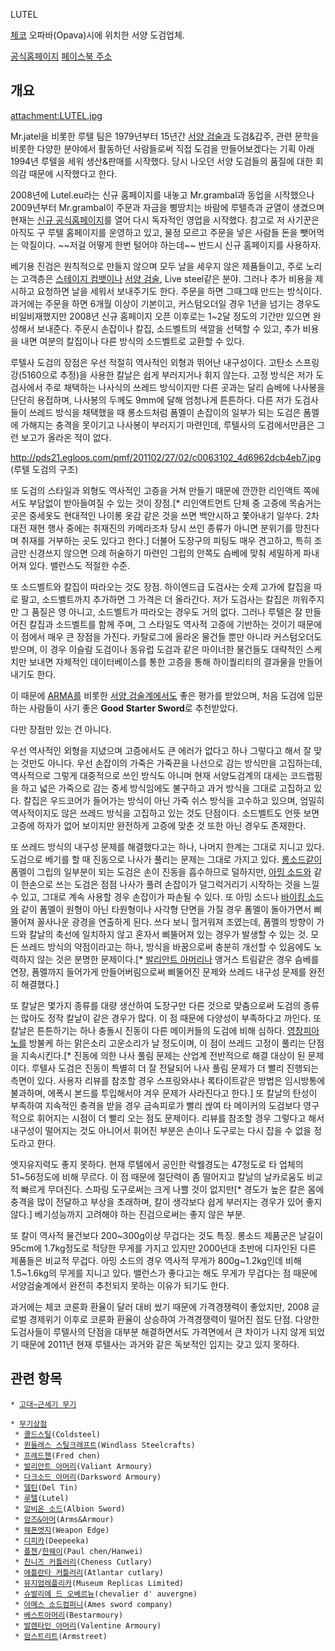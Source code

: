 LUTEL

[[체코]] 오파바(Opava)시에 위치한 서양 도검업체. 

[http://www.lutel-handicraft.com/ 공식홈페이지]
[http://www.facebook.com/pages/Lutel-handicraft/145052628882328 페이스북 주소]

== 개요 ==

attachment:LUTEL.jpg

Mr.jatel을 비롯한 루텔 팀은 1979년부터 15년간 [[서양 검술]]과 도검&갑주, 관련 문학을 비롯한 다양한 분야에서 활동하던 사람들로써 직접 도검을 만들어보겠다는 기획 아래 1994년 루텔을 세워 생산&판매를 시작했다. 당시 나오던 서양 도검들의 품질에 대한 회의감 때문에 시작했다고 한다. 

2008년에 Lutel.eu라는 신규 홈페이지를 내놓고 Mr.grambal과 동업을 시작했으나 2009년부터 Mr.grambal이 주문과 자금을 삥땅치는 바람에 루텔측과 균열이 생겼으며 현재는 [http://www.lutel-handicraft.com/ 신규 공식홈페이지]를 열어 다시 독자적인 영업을 시작했다. 참고로 저 사기꾼은 아직도 구 루텔 홈페이지를 운영하고 있고, 물정 모르고 주문을 넣은 사람들 돈을 뺏어먹는 악질이다. ~~저걸 어떻게 한번 털어야 하는데~~ 반드시 신규 홈페이지를 사용하자.

베기용 진검은 원칙적으로 만들지 않으며 모두 날을 세우지 않은 제품들이고, 주로 노리는 고객층은 [[스테이지 컴뱃]]이나 [[서양 검술]], Live steel같은 분야. 그러나 추가 비용을 제시하고 요청하면 날을 세워서 보내주기도 한다. 주문을 하면 그때그때 만드는 방식이다. 과거에는 주문을 하면 6개월 이상이 기본이고, 커스텀오더일 경우 1년을 넘기는 경우도 비일비재했지만 2008년 신규 홈페이지 오픈 이후로는 1~2달 정도의 기간만 있으면 완성해서 보내준다. 주문시 손잡이나 칼집, 소드벨트의 색깔을 선택할 수 있고, 추가 비용을 내면 여분의 칼집이나 다른 방식의 소드벨트로 교환할 수 있다.

루텔사 도검의 장점은 우선 적절히 역사적인 외형과 뛰어난 내구성이다. 고탄소 스프링강(5160으로 추정)을 사용한 칼날은 쉽게 부러지거나 휘지 않는다. 고정 방식은 저가 도검사에서 주로 채택하는 나사식의 쓰레드 방식이지만 다른 곳과는 달리 슴베에 나사봉을 단단히 용접하며, 나사봉의 두께도 9mm에 달해 엄청나게 튼튼하다. 다른 저가 도검사들이 쓰레드 방식을 채택했을 때 롱소드처럼 폼멜이 손잡이의 일부가 되는 도검은 폼멜에 가해지는 충격을 못이기고 나사봉이 부러지기 마련인데, 루텔사의 도검에서만큼은 그런 보고가 올라온 적이 없다.

http://pds21.egloos.com/pmf/201102/27/02/c0063102_4d6962dcb4eb7.jpg
(루텔 도검의 구조)

또 도검의 스타일과 외형도 역사적인 고증을 거쳐 만들기 때문에 깐깐한 리인액트 쪽에서도 부담없이 받아들여질 수 있는 것이 장점.[* 리인액트먼트 단체 중 고증에 목숨거는 곳은 중세옷도 현대적인 나이롱 옷감 같은 것을 쓰면 백안시하고 쫓아내기 일쑤다. 2차대전 재현 행사 중에는 취재진의 카메라조차 당시 쓰인 종류가 아니면 분위기를 망친다며 취재를 거부하는 곳도 있다고 한다.] 더불어 도장구의 피팅도 매우 견고하고, 특히 조금만 신경쓰지 않으면 으례 허술하기 마련인 그립의 안쪽도 슴베에 맞춰 세밀하게 파내어져 있다. 밸런스도 적절한 수준.

또 소드벨트와 칼집이 따라오는 것도 장점. 하이엔드급 도검사는 숫제 고가에 칼집을 따로 팔고, 소드벨트까지 추가하면 그 가격은 더 올라간다. 저가 도검사는 칼집은 끼워주지만 그 품질은 영 아니고, 소드벨트가 따라오는 경우도 거의 없다. 그러나 루텔은 잘 만들어진 칼집과 소드벨트를 함께 주며, 그 스타일도 역사적 고증에 기반하는 것이기 때문에 이 점에서 매우 큰 장점을 가진다. 카탈로그에 올라온 물건들 뿐만 아니라 커스텀오더도 받으며, 이 경우 이슬람 도검이나 동유럽 도검과 같은 마이너한 물건들도 대략적인 스케치만 보내면 자체적인 데이터베이스를 통한 고증을 통해 하이퀄리티의 결과물을 만들어내기도 한다.

이 때문에 [[ARMA]]를 비롯한 [[서양 검술]]계에서도 좋은 평가를 받았으며, 처음 도검에 입문하는 사람들이 사기 좋은 '''Good Starter Sword'''로 추천받았다.

다만 장점만 있는 건 아니다.

우선 역사적인 외형을 지녔으며 고증에서도 큰 에러가 없다고 하나 그렇다고 해서 잘 맞는 것만도 아니다. 우선 손잡이의 가죽은 가죽끈을 나선으로 감는 방식만을 고집하는데, 역사적으로 그렇게 대중적으로 쓰인 방식도 아니며 현재 서양도검계의 대세는 코드랩핑을 하고 넓은 가죽으로 감는 중세 방식임에도 불구하고 과거 방식을 그대로 고집하고 있다. 칼집은 우드코어가 들어가는 방식이 아닌 가죽 쉬스 방식을 고수하고 있으며, 엄밀히 역사적이지도 않은 쓰레드 방식을 고집하고 있는 것도 단점이다. 소드벨트도 언뜻 보면 고증에 하자가 없어 보이지만 완전하게 고증에 맞춘 것 또한 아닌 경우도 존재한다.

또 쓰레드 방식의 내구성 문제를 해결했다고는 하나, 나머지 한계는 그대로 지니고 있다. 도검으로 베기를 할 때 진동으로 나사가 풀리는 문제는 그대로 가지고 있다. [[롱소드]]같이 폼멜이 그립의 일부분이 되는 도검은 손이 진동을 흡수하므로 덜하지만, [[아밍 소드]]와 같이 한손으로 쓰는 도검은 점점 나사가 풀려 손잡이가 덜그럭거리기 시작하는 것을 느낄 수 있고, 그대로 계속 사용할 경우 손잡이가 파손될 수 있다. 또 아밍 소드나 [[바이킹 소드]]와 같이 폼멜이 원형이 아닌 타원형이나 사각형 단면을 가질 경우 폼멜이 돌아가면서 삐뚤어져 꼴사나운 광경을 연출하게 된다. 쓰다 보니 헐거워져 조였는데, 폼멜의 방향이 가드와 칼날의 축선에 일치하지 않고 혼자서 삐뚤어져 있는 경우가 발생할 수 있는 것. 모든 쓰레드 방식의 약점이라고는 하나, 방식을 바꿈으로써 충분히 개선할 수 있음에도 노력하지 않는 것은 분명한 문제이다.[* [[발리안트 아머리]]나 앵거스 트림같은 경우 슴베를 연장, 폼멜까지 들어가게 만들어버림으로써 삐뚤어진 문제와 쓰레드 내구성 문제를 완전히 해결했다.]

또 칼날은 몇가지 종류를 대량 생산하여 도장구만 다른 것으로 맞춤으로써 도검의 종류는 많아도 정작 칼날이 같은 경우가 많다. 이 점 때문에 다양성이 부족하다고 까인다. 또 칼날은 튼튼하기는 하나 충돌시 진동이 다른 메이커들의 도검에 비해 심하다. [[영창]][[피아노]]를 방불케 하는 맑은소리 고운소리가 날 정도이며, 이 점이 쓰레드 고정이 풀리는 단점을 지속시킨다.[* 진동에 의한 나사 풀림 문제는 산업계 전반적으로 해결 대상이 된 문제이다. 루텔사 도검은 진동이 특별히 더 잘 전달되어 나사 풀림 문제가 더 빨리 진행되는 측면이 있다. 사용자 리뷰를 참조할 경우 스프링와샤나 록타이트같은 방법은 임시방통에 불과하며, 에폭시 본드를 투입해서야 겨우 문제가 사라진다고 한다.] 또 칼날의 탄성이 부족하여 지속적인 충격을 받을 경우 금속피로가 빨리 싾여 타 메이커의 도검보다 영구적으로 휘어지는 시점이 더 빨리 오는 점도 문제이다. 리뷰를 참조할 경우 그렇다고 해서 내구성이 떨어지는 것도 아니어서 휘어진 부분은 손이나 도구로는 다시 잡을 수 없을 정도라고 한다.

엣지유지력도 좋지 못하다. 현재 루텔에서 공인한 락웰경도는 47정도로 타 업체의 51~56정도에 비해 무르다. 이 점 때문에 절단력이 좀 떨어지고 칼날의 날카로움도 비교적 빠르게 무뎌진다. 스파링 도구로써는 크게 나쁠 것이 없지만[* 경도가 높은 칼은 몸에 충격을 많이 전달하고 부상을 초래하며, 칼이 생각보다 쉽게 부러지는 경우가 있어 좋지 않다.] 베기성능까지 고려해야 하는 진검으로써는 좋지 않은 부분.

또 칼이 역사적 물건보다 200~300g이상 무겁다는 것도 특징. 롱소드 제품군은 날길이 95cm에 1.7kg정도로 적당한 무게를 가지고 있지만 2000년대 초반에 디자인된 다른 제품들은 비교적 무겁다. 아밍 소드의 경우 역사적 무게가 800g~1.2kg인데 비해 1.5~1.6kg의 무게를 지니고 있다. 밸런스가 좋다고는 해도 무게가 무겁다는 점 때문에 서양검술계에서 완전히 추천되지 못하는 이유가 되기도 한다.

과거에는 체코 코룬화 환율이 달러 대비 쌌기 때문에 가격경쟁력이 좋았지만, 2008 글로벌 경제위기 이후로 코룬화 환율이 상승하여 가격경쟁력이 떨어진 점도 단점. 다양한 도검사들이 루텔사의 단점을 대부분 해결하면서도 가격면에서 큰 차이가 나지 않게 되었기 때문에 2011년 현재 루텔사는 과거와 같은 독보적인 입지는 갖고 있지 못하다.

== 관련 항목 ==
 * [[고대~근세기 무기]]

 * [[무기상점]]
  * [[콜드스틸]](Coldsteel)
  * [[윈들래스 스틸크래프트]](Windlass Steelcrafts)
  * [[프레드첸]](Fred chen)
  * [[발리안트 아머리]](Valiant Armoury)
  * [[다크소드 아머리]](Darksword Armoury)
  * [[델틴]](Del Tin)
  * [[루텔]](Lutel)
  * [[알비온 소드]](Albion Sword)
  * [[암즈&아머]](Arms&Armour)
  * [[웨폰엣지]](Weapon Edge)
  * [[디피카]](Deepeeka)
  * [[폴첸]]/[[한웨이]](Paul chen/Hanwei)
  * [[친니즈 커틀러리]](Cheness Cutlary)
  * [[애틀란타 커틀러리]](Atlantar cutlary)
  * [[뮤지엄레플리카]](Museum Replicas Limited)
  * [[슈발리에 드 오베르뉴]](chevalier d' auvergne)
  * [[아메스 소드컴퍼니]](Ames sword company)
  * [[베스트아머리]](Bestarmoury)
  * [[발렌타인 아머리]](Valentine Armoury)
  * [[암스트리트]](Armstreet) 
